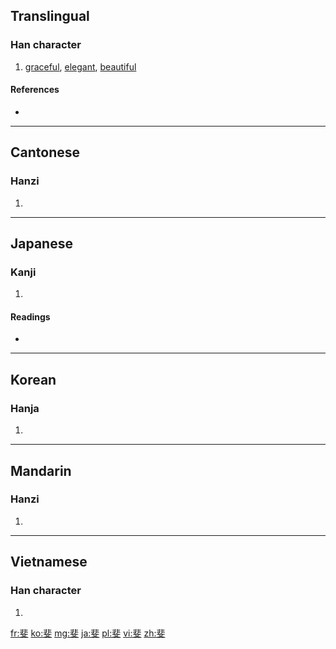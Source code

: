 ==Translingual==

===Han character===
{{Han char|rn=67|rad=文|as=08|sn=12|four=1140<sub>0</sub>|canj=中卜卜大 (LYYK)}}

# [[graceful]], [[elegant]], [[beautiful]]

====References====
* {{Han ref|kx=0477.100|dkj=13469|dj=0835.100|hdz=32170.160|uh=6590|ud=26000|bh=B4B4|bd=46260}}

----

==Cantonese==

===Hanzi===
{{yue-hanzi|jyut=|y=fei2}}

# {{defn|Cantonese|sort=文08}}

----

==Japanese==

===Kanji===
{{ja-kanji|grade=|rs=文08}}

# {{defn|Japanese|sort=文08}}

====Readings====
* {{ja-readings|on=[[ひ]] (hi)|kun=[[あや]] (aya)}}

----

==Korean==

===Hanja===
{{ko-hanja|hangeul=비|eumhun=|rv=bi|mr=pi|y=pi}}

# {{defn|Korean|sort=文08}}

----

==Mandarin==

===Hanzi===
{{cmn-hanzi|pin=[[fěi]] ([[fei3]])|wg=fei<sup>3</sup>}}

# {{defn|Mandarin|sort=文08}}

----

==Vietnamese==

===Han character===
{{vi-hantu|[[phỉ]]|rs=文08}}

# {{defn|Vietnamese|sort=文08}}

[[fr:斐]]
[[ko:斐]]
[[mg:斐]]
[[ja:斐]]
[[pl:斐]]
[[vi:斐]]
[[zh:斐]]